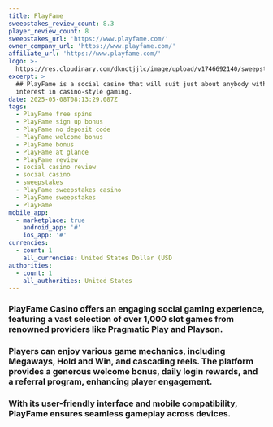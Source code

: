 ```yaml
---
title: PlayFame
sweepstakes_review_count: 8.3
player_review_count: 8
sweepstakes_url: 'https://www.playfame.com/'
owner_company_url: 'https://www.playfame.com/'
affiliate_url: 'https://www.playfame.com/'
logo: >-
  https://res.cloudinary.com/dknctjjlc/image/upload/v1746692140/sweepstakes/playfame_tpdzul.png
excerpt: >
  ## PlayFame is a social casino that will suit just about anybody with an
  interest in casino-style gaming.
date: 2025-05-08T08:13:29.087Z
tags:
  - PlayFame free spins
  - PlayFame sign up bonus
  - PlayFame no deposit code
  - PlayFame welcome bonus
  - PlayFame bonus
  - PlayFame at glance
  - PlayFame review
  - social casino review
  - social casino
  - sweepstakes
  - PlayFame sweepstakes casino
  - PlayFame sweepstakes
  - PlayFame
mobile_app:
  - marketplace: true
    android_app: '#'
    ios_app: '#'
currencies:
  - count: 1
    all_currencies: United States Dollar (USD
authorities:
  - count: 1
    all_authorities: United States
---
```


### PlayFame Casino offers an engaging social gaming experience, featuring a vast selection of over 1,000 slot games from renowned providers like Pragmatic Play and Playson.

### Players can enjoy various game mechanics, including Megaways, Hold and Win, and cascading reels. The platform provides a generous welcome bonus, daily login rewards, and a referral program, enhancing player engagement.

### With its user-friendly interface and mobile compatibility, PlayFame ensures seamless gameplay across devices.
